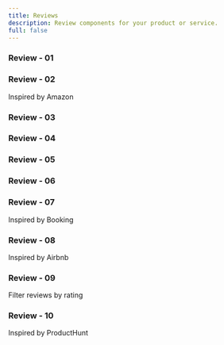```yaml
---
title: Reviews
description: Review components for your product or service.
full: false
---
```


### Review - 01
<ComponentPreview 
  name="review-01-block"
  classNameComponentContainer='max-w-[450px]' 
/>

### Review - 02

Inspired by Amazon
<ComponentPreview 
  name="review-02-block"
  classNameComponentContainer='max-w-[450px] my-12' 
/>


### Review - 03
<ComponentPreview 
  name="review-03-block"
  classNameComponentContainer='max-w-[450px] my-12' 
/>


### Review - 04
<ComponentPreview 
  name="review-04-block"
  classNameComponentContainer='max-w-[900px] my-12'/>


### Review - 05
<ComponentPreview 
  name="review-05-block"
  classNameComponentContainer='max-w-[900px] my-12'/>


### Review - 06
<ComponentPreview 
  name="review-06-block"
  classNameComponentContainer='max-w-[900px] my-12'/>


### Review - 07
Inspired by Booking
<ComponentPreview 
  name="review-07-block"
  classNameComponentContainer='max-w-[900px] my-12'/>



### Review - 08

Inspired by Airbnb
<ComponentPreview 
  name="review-08-block"
  classNameComponentContainer='max-w-[900px] my-12'/>


### Review - 09

Filter reviews by rating
<ComponentPreview 
  name="review-09-block"
  classNameComponentContainer='max-w-[900px] my-12'
  hasReTrigger />


### Review - 10

Inspired by ProductHunt
<ComponentPreview 
  name="review-10-block"
  classNameComponentContainer='max-w-[900px] my-12'
   />

